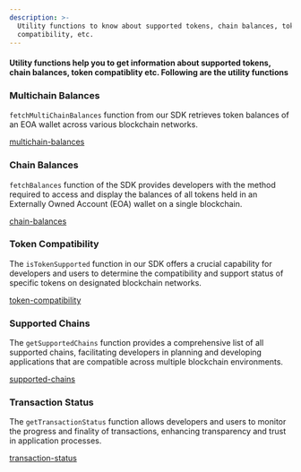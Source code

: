 ```yaml
---
description: >-
  Utility functions to know about supported tokens, chain balances, token
  compatibility, etc.
---
```


#### Utility functions help you to get information about supported tokens, chain balances, token compatiblity etc. Following are the utility functions

### Multichain Balances

`fetchMultiChainBalances` function from our SDK  retrieves token balances of an EOA wallet across various blockchain networks.&#x20;

[multichain-balances](multichain-balances)

### Chain Balances

`fetchBalances` function of the SDK provides developers with the method required to access and display the balances of all tokens held in an Externally Owned Account (EOA) wallet on a single blockchain.

[chain-balances](chain-balances)

### Token Compatibility

The `isTokenSupported` function in our SDK offers a crucial capability for developers and users to determine the compatibility and support status of specific tokens on designated blockchain networks.

[token-compatibility](token-compatibility)

### Supported Chains

The `getSupportedChains` function provides a comprehensive list of all supported chains, facilitating developers in planning and developing applications that are compatible across multiple blockchain environments.

[supported-chains](supported-chains)

### Transaction Status <a href="#function-call" id="function-call"></a>

The `getTransactionStatus` function allows developers and users to monitor the progress and finality of transactions, enhancing transparency and trust in application processes.

[transaction-status](transaction-status)
